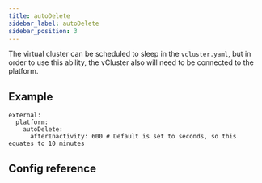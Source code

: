 ```yaml
---
title: autoDelete
sidebar_label: autoDelete
sidebar_position: 3
---
```



The virtual cluster can be scheduled to sleep in the `vcluster.yaml`, but in order to use this ability, the vCluster also will need to be connected to the platform.   

## Example

```
external:
  platform:
    autoDelete: 
      afterInactivity: 600 # Default is set to seconds, so this equates to 10 minutes
```

## Config reference

<AutoDelete />
